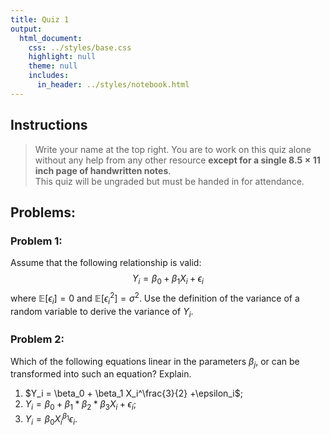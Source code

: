 ```yaml
---
title: Quiz 1
output:
  html_document:
    css: ../styles/base.css
    highlight: null
    theme: null
    includes:
      in_header: ../styles/notebook.html
---
```


## Instructions

>  Write your name at the top right.  You are to work on this quiz alone without any help 
>  from any other resource <b>except for a single $8.5 \times 11$ inch page of handwritten notes</b>.  
>  This quiz will be ungraded but must be handed in for attendance. 


## Problems:

### Problem 1:
Assume that the following relationship is valid:
$$
Y_i = \beta_0 + \beta_1 X_i + \epsilon_i
$$
where $\mathbb{E}\left[\epsilon_i\right] = 0$ and $\mathbb{E}\left[\epsilon_i^2\right] = \sigma^2$.  Use the definition of the variance of a random variable to derive the variance of $Y_i$.
<div class="answer_div"></div>







### Problem 2:

Which of the following equations linear in the parameters $\beta_j$, or can be transformed into such an equation?  Explain.
<ol> 
  <li>$Y_i = \beta_0 + \beta_1 X_i^\frac{3}{2} +\epsilon_i$;</li>
  <li>$Y_i = \beta_0 + \beta_1 * \beta_2 * \beta_3 X_i + \epsilon_i$;</li>
  <li>$Y_i = \beta_0 X_i^{\beta_1} \epsilon_i$.</li>
</ol>

